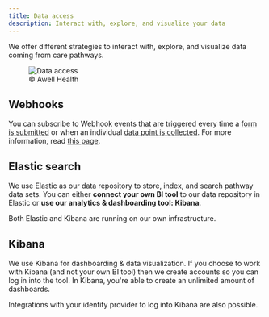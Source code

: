 ```yaml
---
title: Data access
description: Interact with, explore, and visualize your data
---
```


We offer different strategies to interact with, explore, and visualize data coming from care pathways.

<figure className="w-full flex flex-col justify-center text-center">
  <img
    src="https://res.cloudinary.com/da7x4rzl4/image/upload/v1651756063/Developer%20portal/data_access_Awell.png"
    alt="Data access"
    className="w-full sm:w-5/6 mx-auto"
  />
  <figcaption className="dark:text-slate-400 pt-1">© Awell Health</figcaption>
</figure>

## Webhooks

You can subscribe to Webhook events that are triggered every time a [form is submitted](/awell-orchestration/api-reference/webhooks/form-submitted) or when an individual [data point is collected](/awell-orchestration/api-reference/webhooks/data-point-collected). For more information, read [this page](/awell-orchestration/docs/webhooks/introduction).

## Elastic search

We use Elastic as our data repository to store, index, and search pathway data sets. You can either **connect your own BI tool** to our data repository in Elastic or **use our analytics & dashboarding tool: Kibana**.

Both Elastic and Kibana are running on our own infrastructure.

## Kibana

We use Kibana for dashboarding & data visualization. If you choose to work with Kibana (and not your own BI tool) then we create accounts so you can log in into the tool. In Kibana, you're able to create an unlimited amount of dashboards.

Integrations with your identity provider to log into Kibana are also possible.
